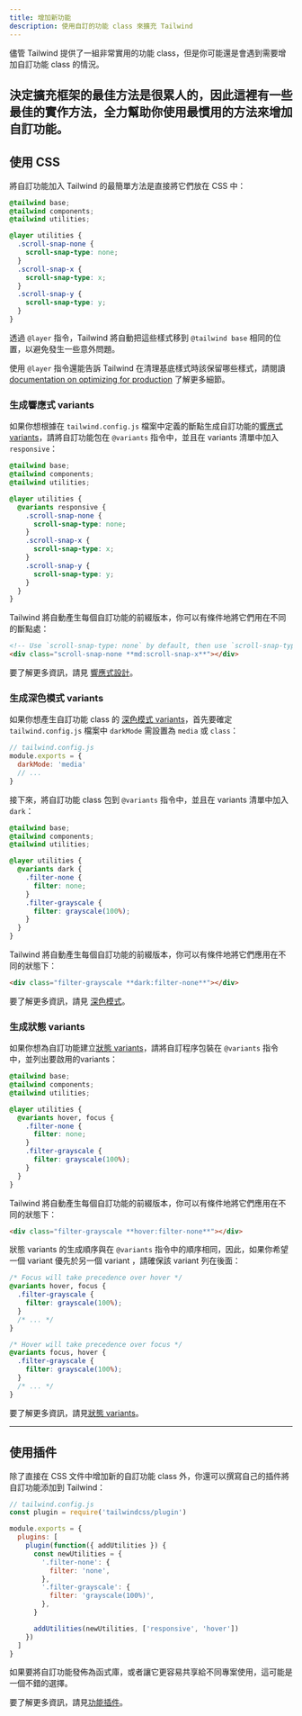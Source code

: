 ```yaml
---
title: 增加新功能
description: 使用自訂的功能 class 來擴充 Tailwind
---
```



儘管 Tailwind 提供了一組非常實用的功能 class，但是你可能還是會遇到需要增加自訂功能 class 的情況。

決定擴充框架的最佳方法是很累人的，因此這裡有一些最佳的實作方法，全力幫助你使用最慣用的方法來增加自訂功能。
---

## 使用 CSS

將自訂功能加入 Tailwind 的最簡單方法是直接將它們放在 CSS 中：

```css
@tailwind base;
@tailwind components;
@tailwind utilities;

@layer utilities {
  .scroll-snap-none {
    scroll-snap-type: none;
  }
  .scroll-snap-x {
    scroll-snap-type: x;
  }
  .scroll-snap-y {
    scroll-snap-type: y;
  }
}
```

透過 `@layer` 指令，Tailwind 將自動把這些樣式移到 `@tailwind base` 相同的位置，以避免發生一些意外問題。

使用 `@layer` 指令還能告訴 Tailwind 在清理基底樣式時該保留哪些樣式，請閱讀 [documentation on optimizing for production](/docs/optimizing-for-production) 了解更多細節。

### 生成響應式 variants

如果你想根據在 `tailwind.config.js` 檔案中定義的斷點生成自訂功能的[響應式 variants](/docs/responsive-design)，請將自訂功能包在 `@variants` 指令中，並且在 variants 清單中加入 `responsive`：

```css
@tailwind base;
@tailwind components;
@tailwind utilities;

@layer utilities {
  @variants responsive {
    .scroll-snap-none {
      scroll-snap-type: none;
    }
    .scroll-snap-x {
      scroll-snap-type: x;
    }
    .scroll-snap-y {
      scroll-snap-type: y;
    }
  }
}
```

Tailwind 將自動產生每個自訂功能的前綴版本，你可以有條件地將它們用在不同的斷點處：

```html
<!-- Use `scroll-snap-type: none` by default, then use `scroll-snap-type: x` on medium screens and up -->
<div class="scroll-snap-none **md:scroll-snap-x**"></div>
```

要了解更多資訊，請見 [響應式設計](/docs/responsive-design)。

### 生成深色模式 variants

如果你想產生自訂功能 class 的 [深色模式 variants](/docs/dark-mode)，首先要確定 `tailwind.config.js` 檔案中 `darkMode` 需設置為 `media` 或 `class`：

```js
// tailwind.config.js
module.exports = {
  darkMode: 'media'
  // ...
}
```

接下來，將自訂功能 class 包到 `@variants` 指令中，並且在 variants 清單中加入 `dark`：

```css
@tailwind base;
@tailwind components;
@tailwind utilities;

@layer utilities {
  @variants dark {
    .filter-none {
      filter: none;
    }
    .filter-grayscale {
      filter: grayscale(100%);
    }
  }
}
```

Tailwind 將自動產生每個自訂功能的前綴版本，你可以有條件地將它們應用在不同的狀態下：

```html
<div class="filter-grayscale **dark:filter-none**"></div>
```

要了解更多資訊，請見 [深色模式](/docs/dark-mode)。

### 生成狀態 variants

如果你想為自訂功能建立[狀態 variants](/docs/hover-focus-and-other-states)，請將自訂程序包裝在 `@variants` 指令中，並列出要啟用的variants：

```css
@tailwind base;
@tailwind components;
@tailwind utilities;

@layer utilities {
  @variants hover, focus {
    .filter-none {
      filter: none;
    }
    .filter-grayscale {
      filter: grayscale(100%);
    }
  }
}
```

Tailwind 將自動產生每個自訂功能的前綴版本，你可以有條件地將它們應用在不同的狀態下：

```html
<div class="filter-grayscale **hover:filter-none**"></div>
```

狀態 variants 的生成順序與在 `@variants` 指令中的順序相同，因此，如果你希望一個 variant 優先於另一個 variant ，請確保該 variant 列在後面：

```css
/* Focus will take precedence over hover */
@variants hover, focus {
  .filter-grayscale {
    filter: grayscale(100%);
  }
  /* ... */
}

/* Hover will take precedence over focus */
@variants focus, hover {
  .filter-grayscale {
    filter: grayscale(100%);
  }
  /* ... */
}
```

要了解更多資訊，請見[狀態 variants](/docs/hover-focus-and-other-states)。

---

## 使用插件

除了直接在 CSS 文件中增加新的自訂功能 class 外，你還可以撰寫自己的插件將自訂功能添加到 Tailwind：

```js
// tailwind.config.js
const plugin = require('tailwindcss/plugin')

module.exports = {
  plugins: [
    plugin(function({ addUtilities }) {
      const newUtilities = {
        '.filter-none': {
          filter: 'none',
        },
        '.filter-grayscale': {
          filter: 'grayscale(100%)',
        },
      }

      addUtilities(newUtilities, ['responsive', 'hover'])
    })
  ]
}

```

如果要將自訂功能發佈為函式庫，或者讓它更容易共享給不同專案使用，這可能是一個不錯的選擇。

要了解更多資訊，請見[功能插件](/docs/plugins#adding-utilities)。
